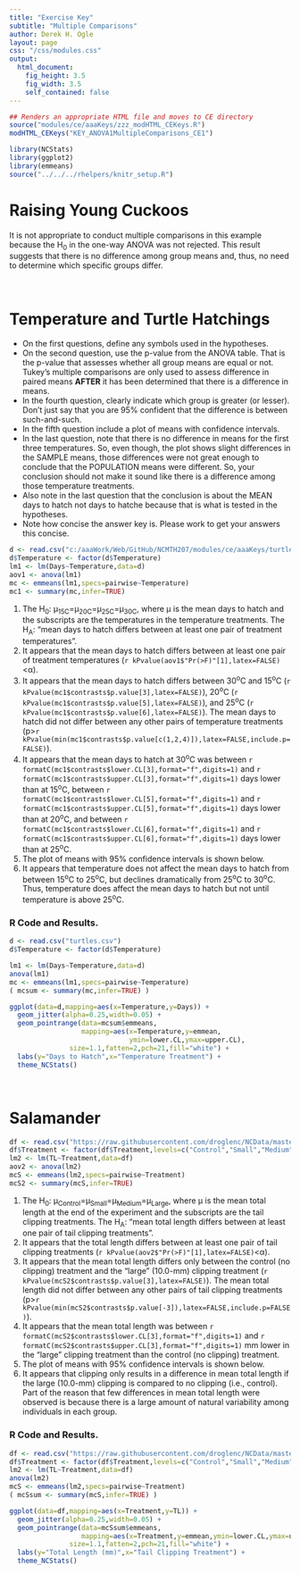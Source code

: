 ```yaml
---
title: "Exercise Key"
subtitle: "Multiple Comparisons"
author: Derek H. Ogle
layout: page
css: "/css/modules.css"
output:
  html_document:
    fig_height: 3.5
    fig_width: 3.5
    self_contained: false
---
```


```r
## Renders an appropriate HTML file and moves to CE directory
source("modules/ce/aaaKeys/zzz_modHTML_CEKeys.R")
modHTML_CEKeys("KEY_ANOVA1MultipleComparisons_CE1")
```

```r
library(NCStats)
library(ggplot2)
library(emmeans)
source("../../../rhelpers/knitr_setup.R")
```

# Raising Young Cuckoos
It is not appropriate to conduct multiple comparisons in this example because the H<sub>0</sub> in the one-way ANOVA was not rejected. This result suggests that there is no difference among group means and, thus, no need to determine which specific groups differ.

&nbsp;

# Temperature and Turtle Hatchings

<div class="alert alert-warning">
<ul>
  <li>On the first questions, define any symbols used in the hypotheses.</li>
  <li>On the second question, use the p-value from the ANOVA table. That is the p-value that assesses whether all group means are equal or not. Tukey's multiple comparisons are only used to assess difference in paired means <b>AFTER</b> it has been determined that there is a difference in means.</li>
  <li>In the fourth question, clearly indicate which group is greater (or lesser). Don't just say that you are 95% confident that the difference is between such-and-such.</li>
  <li>In the fifth question include a plot of means with confidence intervals.</li>
  <li>In the last question, note that there is no difference in means for the first three temperatures. So, even though, the plot shows slight differences in the SAMPLE means, those differences were not great enough to conclude that the POPULATION means were different. So, your conclusion should not make it sound like there is a difference among those temperature treatments.</li>
  <li>Also note in the last question that the conclusion is about the MEAN days to hatch not days to hatche because that is what is tested in the hypotheses.</li>
  <li>Note how concise the answer key is. Please work to get your answers this concise.</li>
</ul>
</div>

```r
d <- read.csv("c:/aaaWork/Web/GitHub/NCMTH207/modules/ce/aaaKeys/turtles.csv")
d$Temperature <- factor(d$Temperature)
lm1 <- lm(Days~Temperature,data=d)
aov1 <- anova(lm1)
mc <- emmeans(lm1,specs=pairwise~Temperature)
mc1 <- summary(mc,infer=TRUE)
```

1. The H<sub>0</sub>: &mu;<sub>15C</sub>=&mu;<sub>20C</sub>=&mu;<sub>25C</sub>=&mu;<sub>30C</sub>, where &mu; is the mean days to hatch and the subscripts are the temperatures in the temperature treatments. The H<sub>A</sub>: "mean days to hatch differs between at least one pair of treatment temperatures".
1. It appears that the mean days to hatch differs between at least one pair of treatment temperatures (`r kPvalue(aov1$"Pr(>F)"[1],latex=FALSE)`<&alpha;).
1. It appears that the mean days to hatch differs between 30<sup>o</sup>C and 15<sup>o</sup>C (`r kPvalue(mc1$contrasts$p.value[3],latex=FALSE)`), 20<sup>o</sup>C (`r kPvalue(mc1$contrasts$p.value[5],latex=FALSE)`), and 25<sup>o</sup>C (`r kPvalue(mc1$contrasts$p.value[6],latex=FALSE)`). The mean days to hatch did not differ between any other pairs of temperature treatments (p>`r kPvalue(min(mc1$contrasts$p.value[c(1,2,4)]),latex=FALSE,include.p=FALSE)`).
1. It appears that the mean days to hatch at 30<sup>o</sup>C was between `r formatC(mc1$contrasts$lower.CL[3],format="f",digits=1)` and `r formatC(mc1$contrasts$upper.CL[3],format="f",digits=1)` days lower than at 15<sup>o</sup>C, between `r formatC(mc1$contrasts$lower.CL[5],format="f",digits=1)` and `r formatC(mc1$contrasts$upper.CL[5],format="f",digits=1)` days lower than at 20<sup>o</sup>C, and between `r formatC(mc1$contrasts$lower.CL[6],format="f",digits=1)` and `r formatC(mc1$contrasts$upper.CL[6],format="f",digits=1)` days lower than at 25<sup>o</sup>C.
1. The plot of means with 95% confidence intervals is shown below.
1. It appears that temperature does not affect the mean days to hatch from between 15<sup>o</sup>C to 25<sup>o</sup>C, but declines dramatically from 25<sup>o</sup>C to 30<sup>o</sup>C. Thus, temperature does affect the mean days to hatch but not until temperature is above 25<sup>o</sup>C.

### R Code and Results.
```r
d <- read.csv("turtles.csv")
d$Temperature <- factor(d$Temperature)
```
```r
lm1 <- lm(Days~Temperature,data=d)
anova(lm1)
mc <- emmeans(lm1,specs=pairwise~Temperature)
( mcsum <- summary(mc,infer=TRUE) )

ggplot(data=d,mapping=aes(x=Temperature,y=Days)) +
  geom_jitter(alpha=0.25,width=0.05) +
  geom_pointrange(data=mcsum$emmeans,
                  mapping=aes(x=Temperature,y=emmean,
                              ymin=lower.CL,ymax=upper.CL),
               size=1.1,fatten=2,pch=21,fill="white") +
  labs(y="Days to Hatch",x="Temperature Treatment") +
  theme_NCStats()
```

&nbsp;

# Salamander

```r
df <- read.csv("https://raw.githubusercontent.com/droglenc/NCData/master/Salamanders.csv")
df$Treatment <- factor(df$Treatment,levels=c("Control","Small","Medium","Large"))
lm2 <- lm(TL~Treatment,data=df)
aov2 <- anova(lm2)
mcS <- emmeans(lm2,specs=pairwise~Treatment)
mcS2 <- summary(mcS,infer=TRUE)
```

1. The H<sub>0</sub>: &mu;<sub>Control</sub>=&mu;<sub>Small</sub>=&mu;<sub>Medium</sub>=&mu;<sub>Large</sub>, where &mu; is the mean total length at the end of the experiment and the subscripts are the tail clipping treatments. The H<sub>A</sub>: "mean total length differs between at least one pair of tail clipping treatments".
1. It appears that the total length differs between at least one pair of tail clipping treatments (`r kPvalue(aov2$"Pr(>F)"[1],latex=FALSE)`<&alpha;).
1. It appears that the mean total length differs only between the control (no clipping) treatment and the "large" (10.0-mm) clipping treatment (`r kPvalue(mcS2$contrasts$p.value[3],latex=FALSE)`). The mean total length did not differ between any other pairs of tail clipping treatments (p>`r kPvalue(min(mcS2$contrasts$p.value[-3]),latex=FALSE,include.p=FALSE)`).
1. It appears that the mean total length was between `r formatC(mcS2$contrasts$lower.CL[3],format="f",digits=1)` and `r formatC(mcS2$contrasts$upper.CL[3],format="f",digits=1)` mm lower in the "large" clipping treatment than the control (no clipping) treatment.
1. The plot of means with 95% confidence intervals is shown below.
1. It appears that clipping only results in a difference in mean total length if the large (10.0-mm) clipping is compared to no clipping (i.e., control). Part of the reason that few differences in mean total length were observed is because there is a large amount of natural variability among individuals in each group.

### R Code and Results.
```r
df <- read.csv("https://raw.githubusercontent.com/droglenc/NCData/master/Salamanders.csv")
df$Treatment <- factor(df$Treatment,levels=c("Control","Small","Medium","Large"))
lm2 <- lm(TL~Treatment,data=df)
anova(lm2)
mcS <- emmeans(lm2,specs=pairwise~Treatment)
( mcSsum <- summary(mcS,infer=TRUE) )

ggplot(data=df,mapping=aes(x=Treatment,y=TL)) +
  geom_jitter(alpha=0.25,width=0.05) +
  geom_pointrange(data=mcSsum$emmeans,
                  mapping=aes(x=Treatment,y=emmean,ymin=lower.CL,ymax=upper.CL),
               size=1.1,fatten=2,pch=21,fill="white") +
  labs(y="Total Length (mm)",x="Tail Clipping Treatment") +
  theme_NCStats()
```
